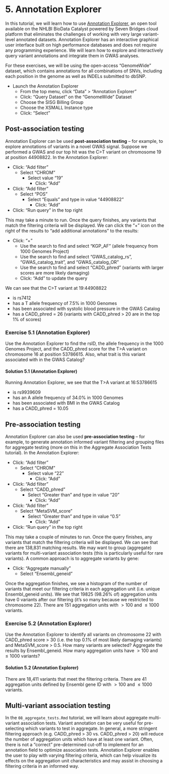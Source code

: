 # 5. Annotation Explorer 

In this tutorial, we will learn how to use [Annotation Explorer](https://platform.sb.biodatacatalyst.nhlbi.nih.gov/u/biodatacatalyst/annotation-explorer/), an open tool available on the NHLBI BioData Catalyst powered by Seven Bridges cloud platform that eliminates the challenges of working with very large variant-level annotated datasets. Annotation Explorer has an interactive graphical user interface built on high performance databases and does not require any programming experience. We will learn how to explore and interactively query variant annotations and integrate them in GWAS analyses. 

For these exercises, we will be using the open-access "GenomeWide" dataset, which contains annotations for all combinations of SNVs, including each position in the genome as well as INDELs submitted to dbSNP. 

- Launch the Annotation Explorer
  - From the top menu, click "Data" > "Annotation Explorer"
  - Click: "Query Dataset" on the "GenomeWide" Dataset
  - Choose the SISG Billing Group
  - Choose the XSMALL Instance type
  - Click: "Select"

## Post-association testing

Annotation Explorer can be used **post-association testing** -- for example, to explore annotations of variants in a novel GWAS signal. Suppose we performed a GWAS and our top hit was the C>T variant on chromosome 19 at position 44908822. In the Annotation Explorer:

- Click: "Add filter"
  - Select "CHROM"
    - Select value "19"
      - Click: "Add"
- Click: "Add filter"
  - Select "POS"
    - Select "Equals" and type in value "44908822"
      - Click: "Add" 
- Click: "Run query" in the top right

This may take a minute to run. Once the query finishes, any variants that match the filtering criteria will be displayed. We can click the "+" icon on the right of the results to "add additional annotations" to the results:

- Click: "+"
  - Use the search to find and select "KGP_AF" (allele frequency from 1000 Genomes Project)
  - Use the search to find and select "GWAS_catalog_rs", "GWAS_catalog_trait", and "GWAS_catalog_OR" 
  - Use the search to find and select "CADD_phred" (variants with larger scores are more likely damaging)
  - Click: "Add" to update the query 

We can see that the C>T variant at 19:44908822

- is rs7412
- has a T allele frequency of 7.5\% in 1000 Genomes
- has been associated with systolic blood pressure in the GWAS Catalog
- has a CADD_phred = 26 (variants with CADD_phred > 20 are in the top 1\% of scores)


### Exercise 5.1 (Annotation Explorer)

Use the Annotation Explorer to find the rsID, the allele frequency in the 1000 Genomes Project, and the CADD_phred score for the T>A variant on chromosome 16 at position 53786615. Also, what trait is this variant associated with in the GWAS Catalog?  

#### Solution 5.1 (Annotation Explorer)

Running Annotation Explorer, we see that the T>A variant at 16:53786615

- is rs9939609
- has an A allele frequency of 34.0\% in 1000 Genomes
- has been associated with BMI in the GWAS Catalog
- has a CADD_phred = 10.05


## Pre-association testing 

Annotation Explorer can also be used **pre-association testing** -- for example, to generate annotation informed variant filtering and grouping files for aggregate testing (more on this in the Aggregate Association Tests tutorial). In the Annotation Explorer:

- Click: "Add filter"
  - Select "CHROM"
    - Select value "22"
      - Click: "Add"
- Click: "Add filter"
  - Select "CADD_phred"
    - Select "Greater than" and type in value "20"
      - Click: "Add" 
- Click: "Add filter"
  - Select "MetaSVM_score"
    - Select "Greater than" and type in value "0.5"
      - Click: "Add" 
- Click: "Run query" in the top right

This may take a couple of minutes to run. Once the query finishes, any variants that match the filtering criteria will be displayed. We can see that there are 138,831 matching results. We may want to group (aggregate) variants for multi-variant association tests (this is particularly useful for rare variants). A common approach is to aggregate variants by gene:

- Click: "Aggregate manually"
  - Select "Ensembl_geneid"

Once the aggregation finishes, we see a histogram of the number of variants that meet our filtering criteria in each aggregation unit (i.e. unique Ensembl_geneid units). We see that 19825 (98.26% of) aggregation units have 0 variants after our filtering (it's so many because we restricted to chromosome 22). There are 151 aggregation units with $> 100$ and $\leq 1000$ variants.


### Exercise 5.2 (Annotation Explorer)

Use the Annotation Explorer to identify all variants on chromosome 22 with CADD_phred score > 30 (i.e. the top 0.1% of most likely damaging variants) and MetaSVM_score > 0.5. How many variants are selected? Aggregate the results by Ensembl_geneid. How many aggregation units have $> 100$ and $\leq 1000$ variants?

#### Solution 5.2 (Annotation Explorer)

There are 18,411 variants that meet the filtering criteria. There are 41 aggregation units defined by Ensembl gene ID with $> 100$ and $\leq 1000$ variants. 


## Multi-variant association testing

In the `08_aggregate_tests.Rmd` tutorial, we will learn about aggregate multi-variant association tests. Variant annotation can be very useful for pre-selecting which variants to test in aggregate. In general, a more stringent filtering approach (e.g. CADD_phred > 30 vs. CADD_phred > 20) will reduce the number of aggregation units which have at least one variant. Often, there is not a "correct" pre-determined cut-off to implement for an annotation field to optimize association tests. Annotation Explorer enables the user to play with varying filtering criteria, which can help visualize its effects on the aggregation unit characteristics and may assist in choosing a filtering criteria in an informed way.

